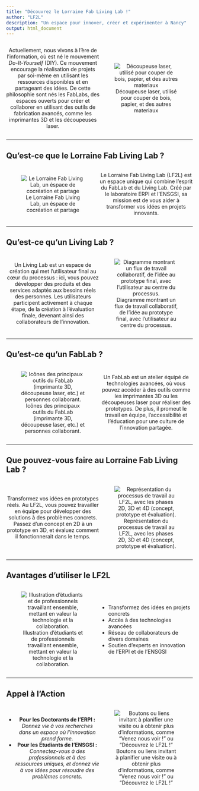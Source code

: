 ```yaml
---
title: "Découvrez le Lorraine Fab Living Lab !"
author: "LF2L"
description: "Un espace pour innover, créer et expérimenter à Nancy"
output: html_document
---
```



<div style="display: flex; align-items: center;">

<div style="flex: 1; text-align: center;">

Actuellement, nous vivons à l’ère de l’information, où est né le mouvement *Do-It-Yourself* (DIY). Ce mouvement encourage la réalisation de projets par soi-même en utilisant les ressources disponibles et en partageant des idées. De cette philosophie sont nés les FabLabs, des espaces ouverts pour créer et collaborer en utilisant des outils de fabrication avancés, comme les imprimantes 3D et les découpeuses laser.
</div>

<div style="flex: 1; text-align: center;">
![Découpeuse laser, utilisé pour couper de bois, papier, et des autres materiaux](..\images\Cortador laser.png)
</div>

</div>

---

## Qu'est-ce que le Lorraine Fab Living Lab ?

<div style="display: flex; align-items: center;">

<div style="flex: 1; text-align: center;">
![Le Lorraine Fab Living Lab, un éspace de cocréation et partage](..\images\Ilustraciones-fablivinglab-02.webp)
</div>

<div style="flex: 1; text-align: center;">

Le Lorraine Fab Living Lab (LF2L) est un espace unique qui combine l’esprit du FabLab et du Living Lab. Créé par le laboratoire ERPI et l'ENSGSI, sa mission est de vous aider à transformer vos idées en projets innovants.
</div>



</div>

---

## Qu'est-ce qu'un Living Lab ?

<div style="display: flex; align-items: center;">

<div style="flex: 1; text-align: center;">
  
Un Living Lab est un espace de création qui met l’utilisateur final au cœur du processus : ici, vous pouvez développer des produits et des services adaptés aux besoins réels des personnes. Les utilisateurs participent activement à chaque étape, de la création à l’évaluation finale, devenant ainsi des collaborateurs de l'innovation.
</div>

<div style="flex: 1; text-align: center;">
![Diagramme montrant un flux de travail collaboratif, de l’idée au prototype final, avec l’utilisateur au centre du processus.](..\images\4d-1.png)
</div>

</div>

---

## Qu'est-ce qu'un FabLab ?

<div style="display: flex; align-items: center;">



<div style="flex: 1; text-align: center;">
![Icônes des principaux outils du FabLab (imprimante 3D, découpeuse laser, etc.) et personnes collaborant.](..\images\Impresora3d.png) 
</div>

<div style="flex: 1; text-align: center;">
 
Un FabLab est un atelier équipé de technologies avancées, où vous pouvez accéder à des outils comme les imprimantes 3D ou les découpeuses laser pour réaliser des prototypes. De plus, il promeut le travail en équipe, l’accessibilité et l’éducation pour une culture de l'innovation partagée.
</div>

</div>

---

## Que pouvez-vous faire au Lorraine Fab Living Lab ?

<div style="display: flex; align-items: center;">

<div style="flex: 1; text-align: center;">
 
Transformez vos idées en prototypes réels. Au LF2L, vous pouvez travailler en équipe pour développer des solutions à des problèmes concrets. Passez d’un concept en 2D à un prototype en 3D, et évaluez comment il fonctionnerait dans le temps.
</div>

<div style="flex: 1; text-align: center;">
![Représentation du processus de travail au LF2L, avec les phases 2D, 3D et 4D (concept, prototype et évaluation).](..\images\4d-1.png)
</div>




</div>

---

## Avantages d’utiliser le LF2L

<div style="display: flex; align-items: center;">



<div style="flex: 1; text-align: center;">
![Illustration d’étudiants et de professionnels travaillant ensemble, mettant en valeur la technologie et la collaboration.](..\images\4d-1.png)
</div>


<div style="flex: 1; text-align: left;">

- Transformez des idées en projets concrets
- Accès à des technologies avancées
- Réseau de collaborateurs de divers domaines
- Soutien d'experts en innovation de l'ERPI et de l'ENSGSI
</div>
</div>

---

## Appel à l’Action

<div style="display: flex; align-items: center;">

<div style="flex: 1; text-align: center;">

- **Pour les Doctorants de l’ERPI :** *Donnez vie à vos recherches dans un espace où l’innovation prend forme.*
- **Pour les Étudiants de l’ENSGSI :** *Connectez-vous à des professionnels et à des ressources uniques, et donnez vie à vos idées pour résoudre des problèmes concrets.*
</div>

<div style="flex: 1; text-align: center;">
![Boutons ou liens invitant à planifier une visite ou à obtenir plus d’informations, comme "Venez nous voir !" ou "Découvrez le LF2L !"](..\images\4d-1.png)
</div>

</div>
